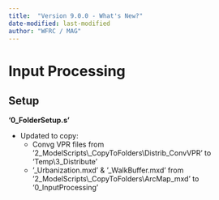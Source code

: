 ```yaml
---
title:  "Version 9.0.0 - What's New?"
date-modified: last-modified
author: "WFRC / MAG"
---
```


# Input Processing

## Setup
**'0_FolderSetup.s'**

 - Updated to copy:
    - Convg VPR files from '2_ModelScripts\\_CopyToFolders\\Distrib_ConvVPR' to 'Temp\3_Distribute'
    - '_Urbanization.mxd' & '_WalkBuffer.mxd' from '2_ModelScripts\\_CopyToFolders\\ArcMap_mxd' to '0_InputProcessing'


